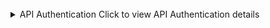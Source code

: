 
<br />

<details>
  <summary>
    <span className="open">API Authentication</span>
    <span className="closed">Click to view API Authentication details</span>
  </summary>

<div>
  API calls require authentication with API key via <code>Authorization</code>{" "}
  request header or <code>URL</code> property. Calls are made to one of the{" "}
  <strong>
    {props.network} {props.service}
  </strong>{" "}
  endpoints found in your app's dashboard. <br />
  <br />
  For example: <code>{props.url.replace("-dbgtxn", "")}</code>
  <br />
  <br />
</div>
Here's some boilerplate to get you started.{" "}

<Tabs>
  <TabItem value="js-header" label="Fetch with Header">
    <CodeBlock language="js">
      {`fetch("${props.url.replace("-dbgtxn", "")}${props.route}", {
    method: 'POST', // can also be 'GET', 'PUT' or any appropriate method
    headers: {
        "Authorization" : "<api_key>",
        "Content-Type": "application/json" // if method is 'POST'
    },
    body: JSON.stringify({
      // JSON Payload
    })
})`}
    </CodeBlock>
  </TabItem>
  <TabItem value="js-parameter" label="Fetch with Parameter">
    <CodeBlock language="js">
      {`fetch("${props.url.replace("-dbgtxn", "")}/apikey/{{apikey}}${
        props.route
      }", {
    method: 'POST', // can also be 'GET', 'PUT' or any appropriate method
    headers: {
        "Content-Type": "application/json" // if method is 'POST'
    },
    body: JSON.stringify({
      // JSON Payload
    })
})`}
    </CodeBlock>
  </TabItem>
  <TabItem value="curl-header" label="CURL with Header">
    <CodeBlock language="bash">
      {`curl -X POST '${props.url.replace("-dbgtxn", "")}${props.route}' \\
--header 'Content-Type: application/json' \\
--header 'Authorization: <api_key>' \\
--data '{
  // JSON Payload
}'`}
    </CodeBlock>
  </TabItem>
  <TabItem value="curl-parameter" label="CURL with Parameter">
    <CodeBlock language="bash">
      {`curl -X POST '${props.url.replace("-dbgtxn", "")}/apikey/{{apikey}}${
        props.route
      }' \\
--header 'Content-Type: application/json' \\
--data '{
  // JSON Payload
}'`}
    </CodeBlock>
  </TabItem>
</Tabs>

</details>
